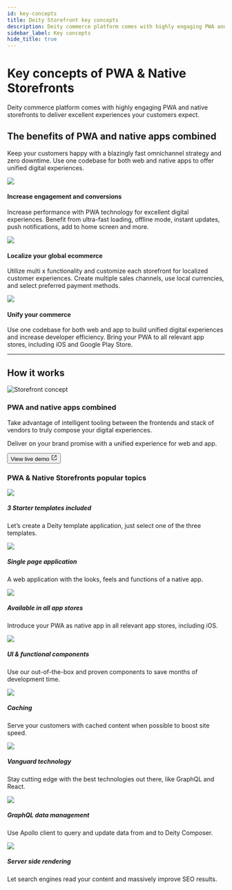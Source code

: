 ```yaml
---
id: key-concepts
title: Deity Storefront key concepts
description: Deity commerce platform comes with highly engaging PWA and native storefronts to deliver excellent experiences your customers expect.
sidebar_label: Key concepts
hide_title: true
---
```



# Key concepts of PWA & Native Storefronts

<p className="desc pb20">
  Deity commerce platform comes with highly engaging PWA and native storefronts to deliver excellent experiences your
  customers expect.
</p>

## The benefits of PWA and native apps combined

Keep your customers happy with a blazingly fast omnichannel strategy and zero downtime. Use one codebase for both web and native apps to offer unified digital experiences.

<div className="flex mb40 invert">
  <Card open="true" to="">
    <img src="/img/icons/increase.svg" />
    <h4>Increase engagement and conversions</h4>
    <p>
      Increase performance with PWA technology for excellent digital experiences. Benefit from ultra-fast loading,
      offline mode, instant updates, push notifications, add to home screen and more.
    </p>
  </Card>
  <Card open="true" to="">
    <img src="/img/icons/localize.svg" />
    <h4>Localize your global ecommerce</h4>
    <p>
      Utilize multi x functionality and customize each storefront for localized customer experiences. Create multiple
      sales channels, use local currencies, and select preferred payment methods.
    </p>
  </Card>
  <Card open="true" to="">
    <img src="/img/icons/unify.svg" />
    <h4>Unify your commerce</h4>
    <p>
      Use one codebase for both web and app to build unified digital experiences and increase developer efficiency.
      Bring your PWA to all relevant app stores, including iOS and Google Play Store.
    </p>
  </Card>
</div>

---

## How it works

<div className="pb20"></div>
<div className="flex vertical-center mb80 brighten">
  <div className="text-center ">
    <img src="/img/docs/platform/storefront-concept.svg" alt="Storefront concept" />
  </div>
  <div>
    <h3>PWA and native apps combined</h3>
    <p>
      Take advantage of intelligent tooling between the frontends and stack of vendors to truly compose your digital
      experiences.
    </p>
    <p>Deliver on your brand promise with a unified experience for web and app.</p>
    <p>
      <Button variant="outlined" size="medium" href="https://v3demo2.deity.io" target="_blank">
        View live demo
        <svg
          width="15"
          height="15"
          aria-hidden="true"
          viewBox="0 0 15 15"
          class="iconExternalLink_src-theme-Icon-ExternalLink-styles-module"
        >
          <path
            fill="currentColor"
            d="M3 2C2.44772 2 2 2.44772 2 3V12C2 12.5523 2.44772 13 3 13H12C12.5523 13 13 12.5523 13 12V8.5C13 8.22386 12.7761 8 12.5 8C12.2239 8 12 8.22386 12 8.5V12H3V3L6.5 3C6.77614 3 7 2.77614 7 2.5C7 2.22386 6.77614 2 6.5 2H3ZM12.8536 2.14645C12.9015 2.19439 12.9377 2.24964 12.9621 2.30861C12.9861 2.36669 12.9996 2.4303 13 2.497L13 2.5V2.50049V5.5C13 5.77614 12.7761 6 12.5 6C12.2239 6 12 5.77614 12 5.5V3.70711L6.85355 8.85355C6.65829 9.04882 6.34171 9.04882 6.14645 8.85355C5.95118 8.65829 5.95118 8.34171 6.14645 8.14645L11.2929 3H9.5C9.22386 3 9 2.77614 9 2.5C9 2.22386 9.22386 2 9.5 2H12.4999H12.5C12.5678 2 12.6324 2.01349 12.6914 2.03794C12.7504 2.06234 12.8056 2.09851 12.8536 2.14645Z"
          ></path>
        </svg>
      </Button>
    </p>
  </div>
</div>

### PWA & Native Storefronts popular topics

<div className="flex brighten">
  <Card variant="horizontal" to="/storefront/getting-started/create-application">
    <img src="/img/icons/shop.svg" />
    <div>
      <h5>3 Starter templates included</h5>
      <p>Let’s create a Deity template application, just select one of the three templates.</p>
    </div>
  </Card>
  <Card variant="horizontal" to="/storefront/routing">
    <img src="/img/icons/spa.svg" />
    <div>
      <h5>Single page application</h5>
      <p>A web application with the looks, feels and functions of a native app.</p>
    </div>
  </Card>
</div>
<div className="flex brighten">
  <Card variant="horizontal" to="/storefront/resources/app-store">
    <img src="/img/icons/applestore.svg" />
    <div>
      <h5>Available in all app stores</h5>
      <p>Introduce your PWA as native app in all relevant app stores, including iOS.</p>
    </div>
  </Card>
  <Card variant="horizontal" to="/storefront/theming/components">
    <img src="/img/icons/tabs.svg" />
    <div>
      <h5>UI & functional components</h5>
      <p>Use our out-of-the-box and proven components to save months of development time.</p>
    </div>
  </Card>
</div>
<div className="flex brighten">
  <Card variant="horizontal" to="/storefront/caching">
    <img src="/img/icons/caching.svg" />
    <div>
      <h5>Caching</h5>
      <p>Serve your customers with cached content when possible to boost site speed.</p>
    </div>
  </Card>
  <Card variant="horizontal" to="/storefront/resources/technical">
    <img src="/img/icons/technology.svg" />
    <div>
      <h5>Vanguard technology</h5>
      <p>Stay cutting edge with the best technologies out there, like GraphQL and React.</p>
    </div>
  </Card>
</div>
<div className="flex mb100 brighten">
  <Card variant="horizontal" to="/storefront/data">
    <img src="/img/icons/data.svg" />
    <div>
      <h5>GraphQL data management</h5>
      <p>Use Apollo client to query and update data from and to Deity Composer.</p>
    </div>
  </Card>
  <Card variant="horizontal" to="/storefront/state">
    <img src="/img/icons/ssr.svg" />
    <div>
      <h5>Server side rendering</h5>
      <p>Let search engines read your content and massively improve SEO results.</p>
    </div>
  </Card>
</div>
